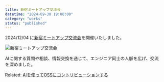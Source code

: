 ```yaml
---
title: 新宿ミートアップ交流会
datetime: "2024-09-30 19:00:00"
category: "works"
status: "published"
---
```


2024/12/04 に[新宿ミートアップ交流会](https://techplay.jp/event/961676)を開催いたしました。

<img src="https://s3.techplay.jp/tp-images/event/e882023560f13dc0e2a69c3a8f0698fb91867ea2.png?w=1200" alt="新宿ミートアップ交流会" />

AIに関する質問や相談、情報交換を通じて、エンジニア同士の人脈を広げ、交流を深めました。

Related: [AIを使ってOSSにコントリビューションする](/contents/008-use-mcp)
